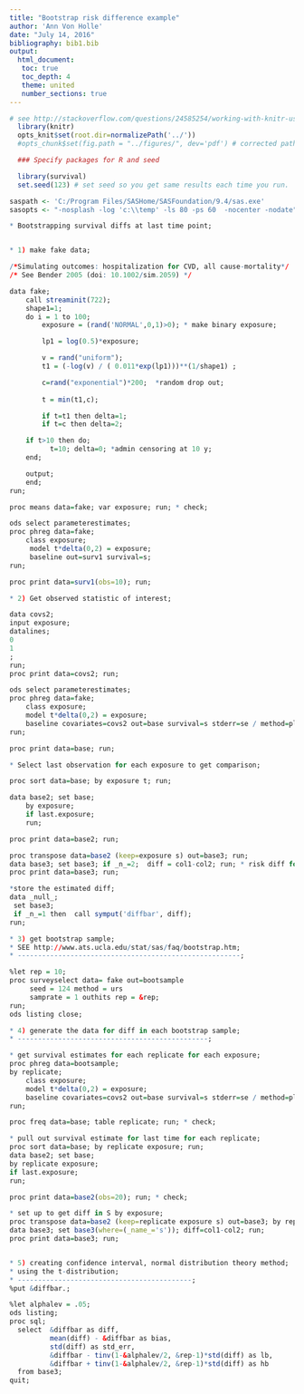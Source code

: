 ```yaml
---
title: "Bootstrap risk difference example"
author: 'Ann Von Holle'
date: "July 14, 2016"
bibliography: bib1.bib
output:
  html_document:
   toc: true
   toc_depth: 4 
   theme: united
   number_sections: true
---
```



```r
# see http://stackoverflow.com/questions/24585254/working-with-knitr-using-subdirectories
  library(knitr)
  opts_knit$set(root.dir=normalizePath('../'))
  #opts_chunk$set(fig.path = "../figures/", dev='pdf') # corrected path and added dev
```


```r
  ### Specify packages for R and seed

  library(survival)
  set.seed(123) # set seed so you get same results each time you run.
```

```r
saspath <- 'C:/Program Files/SASHome/SASFoundation/9.4/sas.exe'
sasopts <- "-nosplash -log 'c:\\temp' -ls 80 -ps 60  -nocenter -nodate" # see http://bit.ly/1QB4ZTb
```

```r

* Bootstrapping survival diffs at last time point;


* 1) make fake data;

/*Simulating outcomes: hospitalization for CVD, all cause-mortality*/
/* See Bender 2005 (doi: 10.1002/sim.2059) */

data fake;
	call streaminit(722);
	shape1=1;
	do i = 1 to 100;
		exposure = (rand('NORMAL',0,1)>0); * make binary exposure;

		lp1 = log(0.5)*exposure;

		v = rand("uniform");
		t1 = (-log(v) / ( 0.011*exp(lp1)))**(1/shape1) ; 

		c=rand("exponential")*200;  *random drop out;
	
		t = min(t1,c);

		if t=t1 then delta=1;
		if t=c then delta=2;

	if t>10 then do; 
          t=10; delta=0; *admin censoring at 10 y; 
    end; 

	output;
	end;
run;

proc means data=fake; var exposure; run; * check;

ods select parameterestimates;
proc phreg data=fake;
	class exposure;
 	 model t*delta(0,2) = exposure;
	 baseline out=surv1 survival=s;
run;

proc print data=surv1(obs=10); run;

* 2) Get observed statistic of interest;

data covs2;
input exposure;
datalines;
0
1
;
run;
proc print data=covs2; run;

ods select parameterestimates;
proc phreg data=fake;
	class exposure;
	model t*delta(0,2) = exposure;
	baseline covariates=covs2 out=base survival=s stderr=se / method=pl; *output survival function and se;
run;

proc print data=base; run;

* Select last observation for each exposure to get comparison;

proc sort data=base; by exposure t; run;

data base2; set base;
	by exposure;
	if last.exposure;
	run;

proc print data=base2; run;

proc transpose data=base2 (keep=exposure s) out=base3; run;
data base3; set base3; if _n_=2;  diff = col1-col2; run; * risk diff for col2-col1;
proc print data=base3; run;

*store the estimated diff;
data _null_;
 set base3;
 if _n_=1 then  call symput('diffbar', diff);
run;

* 3) get bootstrap sample;
* SEE http://www.ats.ucla.edu/stat/sas/faq/bootstrap.htm;
* -------------------------------------------------------;

%let rep = 10;	
proc surveyselect data= fake out=bootsample
     seed = 124 method = urs
	 samprate = 1 outhits rep = &rep;
run;
ods listing close;

* 4) generate the data for diff in each bootstrap sample;
* -----------------------------------------------;

* get survival estimates for each replicate for each exposure;
proc phreg data=bootsample;
by replicate;
	class exposure;
	model t*delta(0,2) = exposure;
	baseline covariates=covs2 out=base survival=s stderr=se / method=pl; *output survival function and se;
run;

proc freq data=base; table replicate; run; * check;

* pull out survival estimate for last time for each replicate;
proc sort data=base; by replicate exposure; run;
data base2; set base; 
by replicate exposure;
if last.exposure; 
run;

proc print data=base2(obs=20); run; * check;

* set up to get diff in S by exposure;
proc transpose data=base2 (keep=replicate exposure s) out=base3; by replicate; run;
data base3; set base3(where=(_name_='s')); diff=col1-col2; run;
proc print data=base3; run;


* 5) creating confidence interval, normal distribution theory method;
* using the t-distribution;
* -------------------------------------------;
%put &diffbar.;

%let alphalev = .05;
ods listing;
proc sql;
  select  &diffbar as diff,
          mean(diff) - &diffbar as bias, 
		  std(diff) as std_err,
          &diffbar - tinv(1-&alphalev/2, &rep-1)*std(diff) as lb,
          &diffbar + tinv(1-&alphalev/2, &rep-1)*std(diff) as hb
  from base3;
quit; 


```